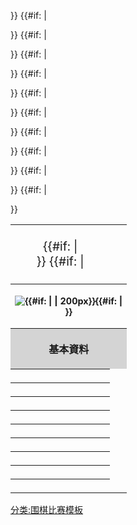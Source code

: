 {| class="infobox" style="width: 20em; text-align: left; font-size: small; clear: right;" cellspacing="2"
| class="summary" style="font-size: 120%; text-align: center;" colspan="2"| '''{{{name}}}'''{{#if: {{{original_name<includeonly>|</includeonly>}}} | <br /><small>'''{{{original_name}}}'''</small> }}
{{#if:{{{image<includeonly>|</includeonly>}}} | <tr><th style="font-size: 90%;" align="center" colspan="2">[[File:{{{image}}}|{{#if:{{{image_size|}}} | {{{image_size|200px}}} | 200px}}]]{{#if:{{{caption<includeonly>|</includeonly>}}} | <br />{{{caption|}}}}}</th></tr>}}<!--
-->{{#if:{{{name<includeonly>|</includeonly>}}} | <tr><th style="background: #D4D4D4; text-align: center" colspan="2" >'''基本資料'''</th></tr>}}<!--
-->{{#if:{{{sponsor<includeonly>|</includeonly>}}} | <tr><th>{{nowrap|主办单位}}</th> <td>{{{sponsor}}}</td></tr>}}<!--
-->{{#if:{{{prize<includeonly>|</includeonly>}}} | <tr><th>{{nowrap|优胜奖金}}</th> <td>{{{prize}}}</td></tr>}}<!--
-->{{#if:{{{final<includeonly>|</includeonly>}}} | <tr><th>{{nowrap|挑战手合}}</th> <td>{{{final}}}</td></tr>}}<!--
-->{{#if:{{{style<includeonly>|</includeonly>}}} | <tr><th>{{nowrap|棋战形式}}</th> <td>{{{style}}}</td></tr>}}<!--
-->{{#if:{{{time limit<includeonly>|</includeonly>}}} | <tr><th>{{nowrap|比赛用时}}</th> <td>{{{time limit}}}</td></tr>}}<!--
-->{{#if:{{{rule<includeonly>|</includeonly>}}} | <tr><th>{{nowrap|比赛规则}}</th> <td>{{{rule}}}</td></tr>}}<!--
-->{{#if:{{{qualification<includeonly>|</includeonly>}}} | <tr><th>{{nowrap|出场资格}}</th> <td>{{{qualification}}}</td></tr>}}<!--
-->{{#if:{{{seeds<includeonly>|</includeonly>}}} | <tr><th>{{nowrap|种子规定}}</th> <td>{{{seeds}}}</td></tr>}}<!--
-->{{#if:{{{found<includeonly>|</includeonly>}}} | <tr><th>{{nowrap|创办年份}}</th> <td>{{{found}}}</td></tr>}}
|}<noinclude>
{{Documentation}}
<!-- 請將跨語言連結與分類加入 /doc 子頁面，而不是加在這裡。 -->
[[分类:围棋比赛模板]]
</noinclude>